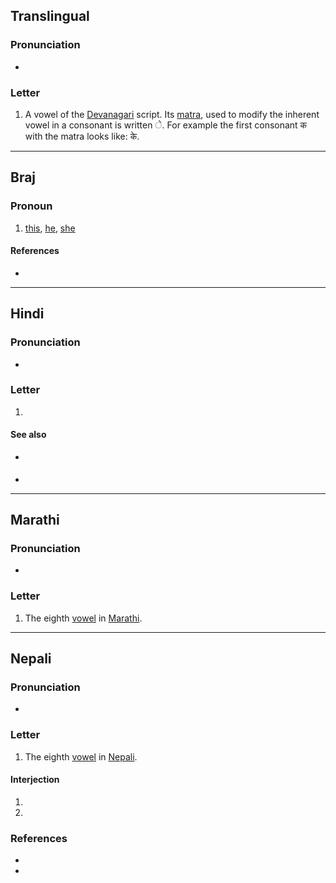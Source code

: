 {{character info}}
==Translingual==

===Pronunciation===
* {{IPA|mul|/eː/}}

===Letter===
{{mul-Deva|e}}

# A vowel of the [[Devanagari]] script. Its [[matra]], used to modify the inherent vowel in a consonant is written &#x0947;. For example the first consonant क with the matra looks like: के.

----

==Braj==

===Pronoun===
{{head|bra|pronoun}}

# [[this]], [[he]], [[she]] {{q|near}}

====References====
* {{R:bra:Reader}}

----

==Hindi==

===Pronunciation===
* {{hi-IPA}}

===Letter===
{{head|hi|letter}}

# {{n-g|the eighth [[vowel]] in [[Hindi]]}}

====See also====
* {{sense|matra}} {{l|hi|े}}
* {{list:Devanagari script letters/hi}}

----

==Marathi==

===Pronunciation===
* {{IPA|mr|/e/}}

===Letter===
{{head|mr|letter}}

# The eighth [[vowel]] in [[Marathi]].

----

==Nepali==

===Pronunciation===
* {{ne-IPA}}

===Letter===
{{head|ne|letter}}

# The eighth [[vowel]] in [[Nepali]].

====Interjection====
{{ne-interj}}

# {{n-g|used to attract attention, used toward someone younger or lower in status than the speaker.}}
# {{n-g|Expression of [[understanding]], or [[realization]].}}

===References===
* {{R:ne:NepalAcademy}}
* {{R:ne:Schmidt}}
